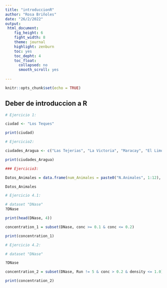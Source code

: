 ---
title: "introduccionR"
author: "Rosa Briñoles"
date: "26/2/2022"
output:
 html_document:
    fig_height: 6
    fight_width: 8
    theme: journal
    highlight: zenburn
    toc: yes
    toc_depht: 4
    toc_float:
      collapsed: no
      smooth_scroll: yes
      
---

```{r setup, include=FALSE}
knitr::opts_chunk$set(echo = TRUE)

```

## Deber de introduccion a R

```{r Ejercicio 1}
# Ejercicio 1:

ciudad <- "Los Teques"

print(ciudad)

```

```{r Ejerc2}

# Ejercicio2:

ciudades_Aragua <- c("Las Tejerias", "La Victoria", "Maracay", "El Limon", "Camatagua", "El Consejo", "Turmero")

print(ciudades_Aragua)

```

```{r Ejerc3}

### Ejercicio3:

Datos_Animales = data.frame(num_Animales = paste0("N.Animales", 1:12), Especies = c("Gatos", "Perros", "Gallina", "Vaca", "Loro", "Pato", "Gallo", "Chancho", "Toro", "Cisne", "Buho", "Gabilan"), Hogar = c("Casa", "Casa", "Campo", "Campo", "Selva", "Campo", "Selva", "Selva", "Campo", "Campo", "Campo", "Todos lados"), Cantidad = sample(1:10, 12, replace = TRUE), lista_Animales =sample(1:12, 12, replace = TRUE) )

Datos_Animales
```

```{r Ejerc41}

# Ejercicio 4.1:

# dataset "DNase"
?DNase

print(head(DNase, 4))

concentration_1 = subset(DNase, conc >= 0.1 & conc <= 0.2)

print(concentration_1)

```
```{r Ejerc42}

# Ejercicio 4.2:

# dataset "DNase"

?DNase

concentration_2 = subset(DNase, Run != 5 & conc > 0.2 & density <= 1.0)

print(concentration_2)

```
